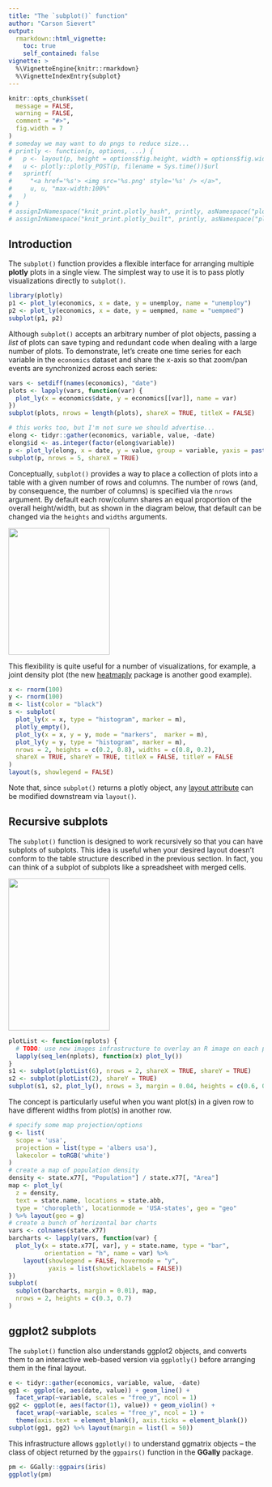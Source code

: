 ```yaml
---
title: "The `subplot()` function"
author: "Carson Sievert"
output: 
  rmarkdown::html_vignette:
    toc: true
    self_contained: false
vignette: >
  %\VignetteEngine{knitr::rmarkdown} 
  %\VignetteIndexEntry{subplot}
---
```


```r
knitr::opts_chunk$set(
  message = FALSE, 
  warning = FALSE,
  comment = "#>",
  fig.width = 7
)
# someday we may want to do pngs to reduce size...
# printly <- function(p, options, ...) { 
#   p <- layout(p, height = options$fig.height, width = options$fig.width)
#   u <- plotly::plotly_POST(p, filename = Sys.time())$url
#   sprintf(
#     "<a href='%s'> <img src='%s.png' style='%s' /> </a>", 
#     u, u, "max-width:100%"
#   )
# }
# assignInNamespace("knit_print.plotly_hash", printly, asNamespace("plotly"))
# assignInNamespace("knit_print.plotly_built", printly, asNamespace("plotly"))
```

## Introduction

The `subplot()` function provides a flexible interface for arranging multiple **plotly** plots in a single view. The simplest way to use it is to pass plotly visualizations directly to `subplot()`.

```r
library(plotly)
p1 <- plot_ly(economics, x = date, y = unemploy, name = "unemploy")
p2 <- plot_ly(economics, x = date, y = uempmed, name = "uempmed")
subplot(p1, p2)
```

Although `subplot()` accepts an arbitrary number of plot objects, passing a _list_ of plots can save typing and redundant code when dealing with a large number of plots. To demonstrate, let's create one time series for each variable in the `economics` dataset and share the x-axis so that zoom/pan events are synchronized across each series:

```r
vars <- setdiff(names(economics), "date")
plots <- lapply(vars, function(var) {
  plot_ly(x = economics$date, y = economics[[var]], name = var)
})
subplot(plots, nrows = length(plots), shareX = TRUE, titleX = FALSE)
```

```r
# this works too, but I'm not sure we should advertise...
elong <- tidyr::gather(economics, variable, value, -date)
elong$id <- as.integer(factor(elong$variable))
p <- plot_ly(elong, x = date, y = value, group = variable, yaxis = paste0("y", id))
subplot(p, nrows = 5, shareX = TRUE)
```

Conceptually, `subplot()` provides a way to place a collection of plots into a table with a given number of rows and columns. The number of rows (and, by consequence, the number of columns) is specified via the `nrows` argument. By default each row/column shares an equal proportion of the overall height/width, but as shown in the diagram below, that default can be changed via the `heights` and `widths` arguments.

<div align = "center">
  <img src = "proportions.svg" width="200" height="250" />
</div>

This flexibility is quite useful for a number of visualizations, for example, a joint density plot (the new [heatmaply](https://github.com/talgalili/heatmaply) package is another good example).

```r
x <- rnorm(100)
y <- rnorm(100)
m <- list(color = "black")
s <- subplot(
  plot_ly(x = x, type = "histogram", marker = m), 
  plotly_empty(), 
  plot_ly(x = x, y = y, mode = "markers",  marker = m), 
  plot_ly(y = y, type = "histogram", marker = m),
  nrows = 2, heights = c(0.2, 0.8), widths = c(0.8, 0.2), 
  shareX = TRUE, shareY = TRUE, titleX = FALSE, titleY = FALSE
)
layout(s, showlegend = FALSE)
```

Note that, since `subplot()` returns a plotly object, any [layout attribute](https://plot.ly/r/reference/#layout) can be modified downstream via `layout()`.

## Recursive subplots

The `subplot()` function is designed to work recursively so that you can have subplots of subplots. This idea is useful when your desired layout doesn't conform to the table structure described in the previous section. In fact, you can think of a subplot of subplots like a spreadsheet with merged cells.

<div align = "center">
  <img src = "subplot.svg" width="200" height="300" />
</div>

```r
plotList <- function(nplots) {
  # TODO: use new images infrastructure to overlay an R image on each plot
  lapply(seq_len(nplots), function(x) plot_ly())
}
s1 <- subplot(plotList(6), nrows = 2, shareX = TRUE, shareY = TRUE)
s2 <- subplot(plotList(2), shareY = TRUE)
subplot(s1, s2, plot_ly(), nrows = 3, margin = 0.04, heights = c(0.6, 0.3, 0.1))
```

The concept is particularly useful when you want plot(s) in a given row to have different widths from plot(s) in another row.

```r
# specify some map projection/options
g <- list(
  scope = 'usa',
  projection = list(type = 'albers usa'),
  lakecolor = toRGB('white')
)
# create a map of population density
density <- state.x77[, "Population"] / state.x77[, "Area"]
map <- plot_ly(
  z = density, 
  text = state.name, locations = state.abb,
  type = 'choropleth', locationmode = 'USA-states', geo = "geo"
) %>% layout(geo = g)
# create a bunch of horizontal bar charts 
vars <- colnames(state.x77)
barcharts <- lapply(vars, function(var) {
  plot_ly(x = state.x77[, var], y = state.name, type = "bar", 
          orientation = "h", name = var) %>%
    layout(showlegend = FALSE, hovermode = "y",
           yaxis = list(showticklabels = FALSE))
})
subplot(
  subplot(barcharts, margin = 0.01), map, 
  nrows = 2, heights = c(0.3, 0.7)
)
```

## ggplot2 subplots

The `subplot()` function also understands ggplot2 objects, and converts them to an interactive web-based version via `ggplotly()` before arranging them in the final layout.

```r
e <- tidyr::gather(economics, variable, value, -date)
gg1 <- ggplot(e, aes(date, value)) + geom_line() +
  facet_wrap(~variable, scales = "free_y", ncol = 1)
gg2 <- ggplot(e, aes(factor(1), value)) + geom_violin() +
  facet_wrap(~variable, scales = "free_y", ncol = 1) + 
  theme(axis.text = element_blank(), axis.ticks = element_blank())
subplot(gg1, gg2) %>% layout(margin = list(l = 50))
```

This infrastructure allows `ggplotly()` to understand ggmatrix 
objects -- the class of object returned by the `ggpairs()` function in the 
**GGally** package.

```r
pm <- GGally::ggpairs(iris)
ggplotly(pm)
```




